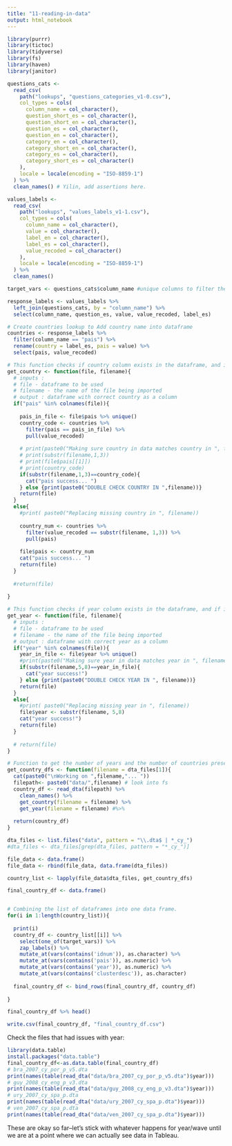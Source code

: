 ```yaml
---
title: "11-reading-in-data"
output: html_notebook
---
```


```r
library(purrr)
library(tictoc)
library(tidyverse)
library(fs)
library(haven)
library(janitor)
```

```r
questions_cats <-
  read_csv(
    path("lookups", "questions_categories_v1-0.csv"),
    col_types = cols(
      column_name = col_character(),
      question_short_es = col_character(),
      question_short_en = col_character(),
      question_es = col_character(),
      question_en = col_character(),
      category_en = col_character(),
      category_short_en = col_character(),
      category_es = col_character(),
      category_short_es = col_character()
    ),
    locale = locale(encoding = "ISO-8859-1")
  ) %>%
  clean_names() # Yilin, add assertions here.

values_labels <-
  read_csv(
    path("lookups", "values_labels_v1-1.csv"),
    col_types = cols(
      column_name = col_character(),
      value = col_character(),
      label_en = col_character(),
      label_es = col_character(),
      value_recoded = col_character()
    ),
    locale = locale(encoding = "ISO-8859-1")
  ) %>%
  clean_names() 
```


```r

target_vars <- questions_cats$column_name #unique columns to filter the data by

response_labels <- values_labels %>%
  left_join(questions_cats, by = "column_name") %>%
  select(column_name, question_es, value, value_recoded, label_es)

# Create countries lookup to Add country name into dataframe
countries <- response_labels %>%
  filter(column_name == "pais") %>%
  rename(country = label_es, pais = value) %>%
  select(pais, value_recoded)

```


```r

# This function checks if country column exists in the dataframe, and if it does then it makes sure that the country matches the country code.  If it doesn't then it adds the country code from the name of file. 
get_country <- function(file, filename){
  # inputs : 
  # file - dataframe to be used
  # filename - the name of the file being imported
  # output : dataframe with correct country as a column
  if("pais" %in% colnames(file)){
    
    pais_in_file <- file$pais %>% unique()
    country_code <- countries %>% 
      filter(pais == pais_in_file) %>% 
      pull(value_recoded)
    
    # print(paste0("Making sure country in data matches country in ", filename))
    # print(substr(filename,1,3))
    # print(file$pais[[1]])
    # print(country_code)
    if(substr(filename,1,3)==country_code){
      cat("pais success... ")
    } else {print(paste0("DOUBLE CHECK COUNTRY IN ",filename))}
    return(file)
  }
  else{
    #print( paste0("Replacing missing country in ", filename))
    
    country_num <- countries %>% 
      filter(value_recoded == substr(filename, 1,3)) %>% 
      pull(pais)
    
    file$pais <- country_num
    cat("pais success... ")
    return(file)
  }
  
  #return(file)
  
}
```





```r

# This function checks if year column exists in the dataframe, and if it does then it makes sure that the year matches the year in filename.  If it doesn't then it adds the year from the name of file. 
get_year <- function(file, filename){
  # inputs : 
  # file - dataframe to be used
  # filename - the name of the file being imported
  # output : dataframe with correct year as a column
  if("year" %in% colnames(file)){
    year_in_file <- file$year %>% unique()
    #print(paste0("Making sure year in data matches year in ", filename))
    if(substr(filename,5,8)==year_in_file){
      cat("year success!")
    } else {print(paste0("DOUBLE CHECK YEAR IN ", filename))}
    return(file)
  }
  else{
    #print( paste0("Replacing missing year in ", filename))
    file$year <- substr(filename, 5,8)
    cat("year success!")
    return(file)
  }
  
  # return(file)
}

```


```r
# Function to get the number of years and the number of countries present in each file
get_country_dfs <- function(filename = dta_files[1]){
  cat(paste0("\nWorking on ",filename,"... "))
  filepath<- paste0("data/",filename) # look into fs
  country_df <- read_dta(filepath) %>% 
    clean_names() %>% 
    get_country(filename = filename) %>% 
    get_year(filename = filename) #%>% 
  
  return(country_df)
}

dta_files <- list.files("data", pattern = "\\.dta$ | *_cy_")
#dta_files <- dta_files[grep(dta_files, pattern = "*_cy_")] 

file_data <- data.frame()
file_data <- rbind(file_data, data.frame(dta_files))
```


```r


country_list <- lapply(file_data$dta_files, get_country_dfs)

final_country_df <- data.frame()


# Combining the list of dataframes into one data frame.
for(i in 1:length(country_list)){
  
  print(i)
  country_df <- country_list[[i]] %>% 
    select(one_of(target_vars)) %>% 
    zap_labels() %>% 
    mutate_at(vars(contains('idnum')), as.character) %>% 
    mutate_at(vars(contains('pais')), as.numeric) %>% 
    mutate_at(vars(contains('year')), as.numeric) %>% 
    mutate_at(vars(contains('clusterdesc')), as.character) 
  
  final_country_df <- bind_rows(final_country_df, country_df)
  
}

final_country_df %>% head()

```

```r
write.csv(final_country_df, "final_country_df.csv")
```

Check the files that had issues with year:
```r
library(data.table)
install.packages("data.table")
final_country_df<-as.data.table(final_country_df)
# bra_2007_cy_por_p_v5.dta
print(names(table(read_dta("data/bra_2007_cy_por_p_v5.dta")$year)))
# guy_2008_cy_eng_p_v3.dta
print(names(table(read_dta("data/guy_2008_cy_eng_p_v3.dta")$year)))
# ury_2007_cy_spa_p.dta
print(names(table(read_dta("data/ury_2007_cy_spa_p.dta")$year)))
# ven_2007_cy_spa_p.dta
print(names(table(read_dta("data/ven_2007_cy_spa_p.dta")$year)))
```
These are okay so far--let's stick with whatever happens for year/wave until we are at a point where we can actually see data in Tableau.


